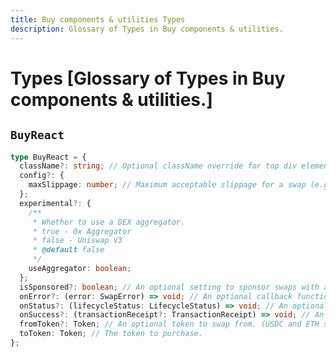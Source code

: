 ```yaml
---
title: Buy components & utilities Types
description: Glossary of Types in Buy components & utilities.
---
```


# Types [Glossary of Types in Buy components & utilities.]

## `BuyReact`

```ts
type BuyReact = {
  className?: string; // Optional className override for top div element.
  config?: {
    maxSlippage: number; // Maximum acceptable slippage for a swap (e.g., 3 for 3%). This is a percentage, not basis points.
  };
  experimental?: {
    /**
     * Whether to use a DEX aggregator.
     * true - 0x Aggregator
     * false - Uniswap V3
     * @default false
     */
    useAggregator: boolean;
  };
  isSponsored?: boolean; // An optional setting to sponsor swaps with a Paymaster. (default: false)
  onError?: (error: SwapError) => void; // An optional callback function that handles errors within the provider.
  onStatus?: (lifecycleStatus: LifecycleStatus) => void; // An optional callback function that exposes the component lifecycle state.
  onSuccess?: (transactionReceipt?: TransactionReceipt) => void; // An optional callback function that exposes the transaction receipt.
  fromToken?: Token; // An optional token to swap from. (USDC and ETH supported by default)
  toToken: Token; // The token to purchase.
};
```